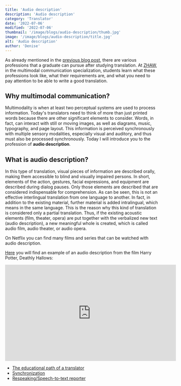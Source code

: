 ```yaml
---
title: 'Audio description'
description: 'Audio description'
category: 'Translator'
date: '2022-07-06'
modified: '2022-07-06'
thumbnail: '/image/blogs/audio-description/thumb.jpg'
image: '/image/blogs/audio-description/title.jpg'
alt: 'Audio description'
author: 'Denise'
---
```


As already mentioned in the [previous blog post](../educational-path-of-a-translator/), there are various professions that a graduate can pursue after studying translation. At [ZHAW](https://www.zhaw.ch), in the multimodal communication specialization, students learn what these professions look like, what their requirements are, and what you need to pay attention to be able to write a good translation. 

## Why multimodal communication?

Multimodality is when at least two perceptual systems are used to process information. Today's translators need to think of more than just printed words because there are other significant elements to consider. Words, in fact, can interact with still or moving images, as well as diagrams, music, typography, and page layout. This information is perceived synchronously with multiple sensory modalities, especially visual and auditory, and thus must also be processed synchronously.
Today I will introduce you to the profession of **audio description**.

## What is audio description?
In this type of translation, visual pieces of information are described orally, making them accessible to blind and visually impaired persons. In short, elements of the action, gestures, facial expressions, and equipment are described during dialog pauses. Only those elements are described that are considered indispensable for comprehension.
As can be seen, this is not an effective interlingual translation from one language to another. In fact, in addition to the existing material, further material is added intralingual, which means in the same language. This is the reason why this kind of translation is considered only a partial translation.
Thus, if the existing acoustic elements (film, theater, opera) are put together with the verbalized new text (audio description), a new meaningful whole is created, which is called audio film, audio theater, or audio opera.

On Netflix you can find many films and series that can be watched with audio description.

[Here](https://youtu.be/9tU05ZHUAq0) you will find an example of an audio description from the film Harry Potter, Deathly Hallows:
<iframe width="560" height="315" style={{display: "block", marginLeft: 'auto', marginRight: 'auto'}} src="https://www.youtube-nocookie.com/embed/9tU05ZHUAq0" title="YouTube video player" frameBorder="0" allow="accelerometer; autoplay; clipboard-write; encrypted-media; gyroscope; picture-in-picture" allowFullScreen></iframe>

<br />
<Hint title="Related articles" color="#155c66">
  <ul>
    <li><a href="../educational-path-of-a-translator">The educational path of a translator</a></li>
    <li><a href="../synchronization">Synchronization</a></li>
    <li><a href="../respeaking">Respeaking/Speech-to-text reporter</a></li>
  </ul>
</Hint>